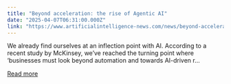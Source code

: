 ```yaml
---
title: "Beyond acceleration: the rise of Agentic AI"
date: "2025-04-07T06:31:00.000Z"
link: "https://www.artificialintelligence-news.com/news/beyond-acceleration-the-rise-of-agentic-ai/"
---
```


We already find ourselves at an inflection point with AI. According to a recent study by McKinsey, we’ve reached the turning point where ‘businesses must look beyond automation and towards AI-driven r...

[Read more](https://www.artificialintelligence-news.com/news/beyond-acceleration-the-rise-of-agentic-ai/)
